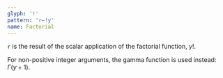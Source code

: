 ```yaml
---
glyph: '!'
pattern: 'r←!y'
name: Factorial
---
```


`r` is the result of the scalar application of the factorial function, $y!$.

For non-positive integer arguments, the gamma function is used instead: $\Gamma(y+1)$.